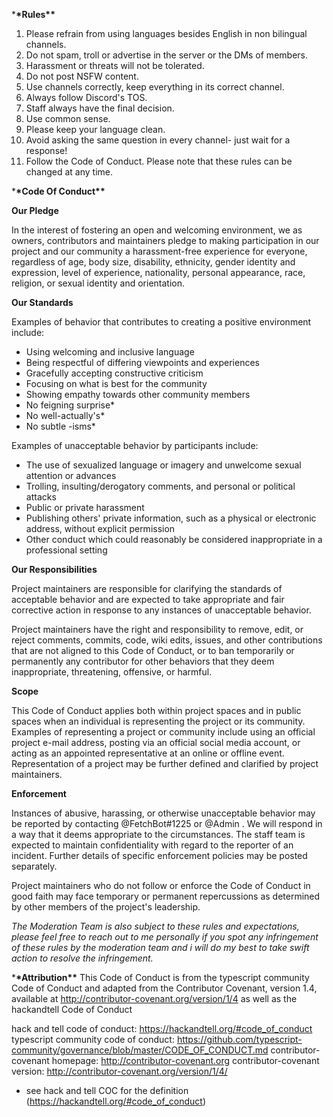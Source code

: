 \***\*Rules\*\***

1. Please refrain from using languages besides English in non bilingual channels.
2. Do not spam, troll or advertise in the server or the DMs of members.
3. Harassment or threats will not be tolerated.
4. Do not post NSFW content.
5. Use channels correctly, keep everything in its correct channel.
6. Always follow Discord's TOS.
7. Staff always have the final decision.
8. Use common sense.
9. Please keep your language clean.
10. Avoid asking the same question in every channel- just wait for a response!
11. Follow the Code of Conduct.
    Please note that these rules can be changed at any time.

\***\*Code Of Conduct\*\***

**Our Pledge**

In the interest of fostering an open and welcoming environment, we as owners, contributors and maintainers pledge to making participation in our project and our community a harassment-free experience for everyone, regardless of age, body size, disability, ethnicity, gender identity and expression, level of experience, nationality, personal appearance, race, religion, or sexual identity and orientation.

**Our Standards**

Examples of behavior that contributes to creating a positive environment include:

- Using welcoming and inclusive language
- Being respectful of differing viewpoints and experiences
- Gracefully accepting constructive criticism
- Focusing on what is best for the community
- Showing empathy towards other community members
- No feigning surprise\*
- No well-actually's\*
- No subtle -isms\*

Examples of unacceptable behavior by participants include:

- The use of sexualized language or imagery and unwelcome sexual attention or advances
- Trolling, insulting/derogatory comments, and personal or political attacks
- Public or private harassment
- Publishing others' private information, such as a physical or electronic address, without explicit permission
- Other conduct which could reasonably be considered inappropriate in a professional setting

**Our Responsibilities**

Project maintainers are responsible for clarifying the standards of acceptable behavior and are expected to take appropriate and fair corrective action in response to any instances of unacceptable behavior.

Project maintainers have the right and responsibility to remove, edit, or reject comments, commits, code, wiki edits, issues, and other contributions that are not aligned to this Code of Conduct, or to ban temporarily or permanently any contributor for other behaviors that they deem inappropriate, threatening, offensive, or harmful.

**Scope**

This Code of Conduct applies both within project spaces and in public spaces when an individual is representing the project or its community. Examples of representing a project or community include using an official project e-mail address, posting via an official social media account, or acting as an appointed representative at an online or offline event. Representation of a project may be further defined and clarified by project maintainers.

**Enforcement**

Instances of abusive, harassing, or otherwise unacceptable behavior may be reported by contacting @FetchBot#1225 or @Admin . We will respond in a way that it deems appropriate to the circumstances. The staff team is expected to maintain confidentiality with regard to the reporter of an incident. Further details of specific enforcement policies may be posted separately.

Project maintainers who do not follow or enforce the Code of Conduct in good faith may face temporary or permanent repercussions as determined by other members of the project's leadership.

_The Moderation Team is also subject to these rules and expectations, please feel free to reach out to me personally if you spot any infringement of these rules by the moderation team and i will do my best to take swift action to resolve the infringement._

\***\*Attribution\*\***
This Code of Conduct is from the typescript community Code of Conduct and adapted from the Contributor Covenant, version 1.4, available at http://contributor-covenant.org/version/1/4 as well as the hackandtell Code of Conduct

hack and tell code of conduct: https://hackandtell.org/#code_of_conduct
typescript community code of conduct: https://github.com/typescript-community/governance/blob/master/CODE_OF_CONDUCT.md
contributor-covenant homepage: http://contributor-covenant.org
contributor-covenant version: http://contributor-covenant.org/version/1/4/

- see hack and tell COC for the definition (https://hackandtell.org/#code_of_conduct)
